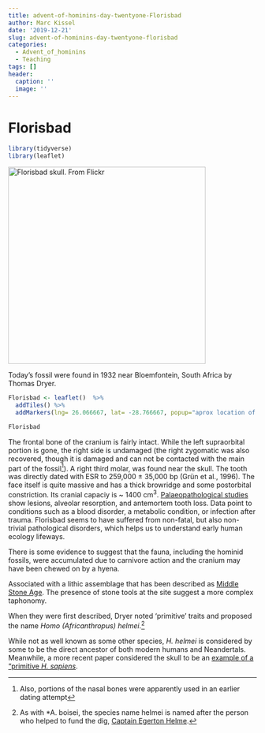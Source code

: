 ```yaml
---
title: advent-of-hominins-day-twentyone-Florisbad
author: Marc Kissel
date: '2019-12-21'
slug: advent-of-hominins-day-twentyone-florisbad
categories:
  - Advent_of_hominins
  - Teaching
tags: []
header:
  caption: ''
  image: ''
---
```


# Florisbad


```r
library(tidyverse)
library(leaflet)
```


<img src ="/img/Florisbad_flickr.jpg" title = "Florisbad skull. From Flickr" width = "400" height = "400">


Today’s fossil were found in 1932 near Bloemfontein, South Africa by Thomas Dryer. 


```r

Florisbad <- leaflet()  %>% 
  addTiles() %>%  
  addMarkers(lng= 26.066667, lat= -28.766667, popup="aprox location of Florisbad") %>% setView(lng= 26.066667, lat= -28.766667, zoom = 2)

Florisbad
```


The frontal bone of the cranium is fairly intact. While the left supraorbital portion is gone, the right side is undamaged (the right zygomatic was also recovered, though it is damaged and can not be contacted with the main part of the fossil^[Also,   portions of the nasal bones were apparently used in an earlier dating attempt]). A right third molar, was found near the skull. The tooth was directly dated with ESR to 259,000 ± 35,000 bp (Grün et al., 1996). The face itself is quite massive and has a thick browridge and some postorbital constriction. Its cranial capaciy is ~ 1400 cm^3^. 
[Palaeopathological studies](https://www.ncbi.nlm.nih.gov/pubmed/20727570) show lesions, alveolar resorption, and antemortem tooth loss. Data point to conditions such as a blood  disorder, a metabolic condition, or infection after trauma.  Florisbad  seems to have suffered from  non-fatal, but also non-trivial pathological disorders, which helps us to understand  early human ecology lifeways. 

There is some evidence to suggest that the fauna, including the hominid fossils, were accumulated due to carnivore action and the cranium may have been chewed on by a hyena.


Associated with a lithic assemblage that has been described as [Middle Stone Age](http://hesp.irmacs.sfu.ca/sites/hesp.irmacs.sfu.ca/files/kuman_1986_-_new_investigations_at_florisbad.pdf). The presence of stone tools at the site suggest a more complex taphonomy.

When they were first described, Dryer noted  ‘primitive’ traits and proposed the name *Homo (Africanthropus) helmei*.^[As with *A. boisei, the species name helmei is named after the person who helped to fund the dig, [Captain Egerton Helme](https://www.tandfonline.com/doi/abs/10.1080/00359193709519748?journalCode=ttrs20).] 

While not as well known as some other species, *H. helmei* is considered by some to be the direct ancestor of both modern humans and Neandertals. Meanwhile, a more recent paper considered the skull to be an [example of a "primitive *H. sapiens*](https://www.ncbi.nlm.nih.gov/pubmed/28593953).






 

 
 








